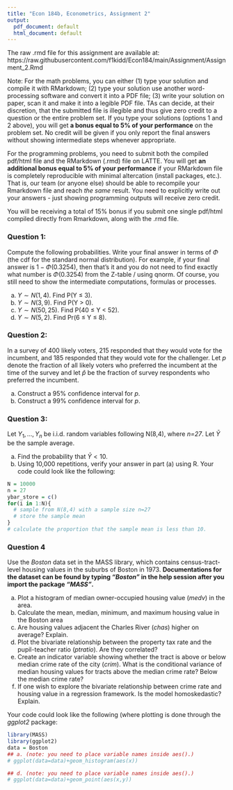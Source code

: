 ```yaml
---
title: "Econ 184b, Econometrics, Assignment 2"
output:
  pdf_document: default
  html_document: default
---
```


The raw .rmd file for this assignment are available at: https://raw.githubusercontent.com/f1kidd/Econ184/main/Assignment/Assignment_2.Rmd

Note: For the math problems, you can either (1) type your solution and compile it with RMarkdown; (2) type your solution use another word-processing software and convert it into a PDF file; (3) write your solution on paper, scan it and make it into a legible PDF file. TAs can decide, at their discretion, that the submitted file is illegible and thus give zero credit to a question or the entire problem set. If you type your solutions (options 1 and 2 above), you will get **a bonus equal to 5% of your performance** on the problem set. No credit will be given if you only report the final answers without showing intermediate steps whenever appropriate. 

For the programming problems, you need to submit both the compiled pdf/html file and the RMarkdown (.rmd) file on LATTE. You will get **an additional bonus equal to 5% of your performance** if your RMarkdown file is completely reproducible with minimal altercation (install packages, etc.). That is, our team (or anyone else) should be able to recompile your Rmarkdown file and reach *the same* result. You need to explicitly write out your answers - just showing programming outputs will receive zero credit. 

You will be receiving a total of 15% bonus if you submit one single pdf/html compiled directly from Rmarkdown, along with the .rmd file. 


### Question 1: 

Compute the following probabilities. Write your final answer in terms of $\Phi$ (the cdf for the standard normal distribution). For example, if your final answer is $1-\Phi(0.3254)$, then that’s it and you do not need to find exactly what number is $\Phi(0.3254)$ from the Z-table / using qnorm. Of course, you still need to show the intermediate computations, formulas or processes.

a. $Y\sim N(1,4)$. Find P(Y $\leq$ 3).
b. $Y\sim N(3,9)$. Find P(Y > 0).
c. $Y\sim N(50,25)$. Find P(40 $\leq$ Y < 52).
d. $Y\sim N(5,2)$. Find Pr(6 $\leq$ Y $\leq$ 8).


### Question 2:
In a survey of 400 likely voters, 215 responded that they would vote for the incumbent, and 185 responded that they would vote for the challenger. Let $p$ denote the fraction of all likely voters who preferred the incumbent at the time of the survey and let $\hat{p}$ be the fraction of survey respondents who preferred the incumbent.

a. Construct a 95% confidence interval for $p$.
b. Construct a 99% confidence interval for $p$.

### Question 3:

Let $Y_1,...,Y_n$ be i.i.d. random variables following N(8,4), where *n=27*. Let $\bar{Y}$ be the sample average. 

a. Find the probability that $\bar{Y} < 10$.
b. Using 10,000 repetitions, verify your answer in part (a) using R. Your code could look like the following:

```r
N = 10000
n = 27
ybar_store = c()
for(i in 1:N){
  # sample from N(8,4) with a sample size n=27
  # store the sample mean
}
# calculate the proportion that the sample mean is less than 10. 
```

### Question 4

Use the *Boston* data set in the MASS library, which contains census-tract-level housing values in the suburbs of Boston in 1973. **Documentations for the dataset can be found by typing *"Boston"* in the help session after you import the package *"MASS"*.** 

a. Plot a histogram of median owner-occupied housing value (*medv*) in the area. 
b. Calculate the mean, median, minimum, and maximum housing value in the Boston area
c. Are housing values adjacent the Charles River (*chas*) higher on average? Explain. 
d. Plot the bivariate relationship between the property tax rate and the pupil-teacher ratio (*ptratio*). Are they correlated?
e. Create an indicator variable showing whether the tract is above or below median crime rate of the city (*crim*). What is the conditional variance of median housing values for tracts above the median crime rate? Below the median crime rate?
f. If one wish to explore the bivariate relationship between crime rate and housing value in a regression framework. Is the model homoskedastic? Explain. 

Your code could look like the following (where plotting is done through the *ggplot2* package:

```r
library(MASS)
library(ggplot2)
data = Boston
## a. (note: you need to place variable names inside aes().)
# ggplot(data=data)+geom_histogram(aes(x))

## d. (note: you need to place variable names inside aes().)
# ggplot(data=data)+geom_point(aes(x,y))
```


